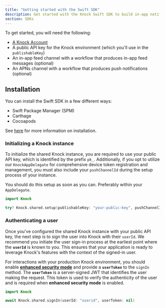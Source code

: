 ```yaml
---
title: "Getting started with the Swift SDK"
description: Get started with the Knock Swift SDK to build in-app notification experiences.
section: SDKs
---
```


To get started, you will need the following:

- [A Knock Account](https://dashboard.knock.app/signup)
- A public API key for the Knock environment (which you'll use in the `publishableKey`)
- An in-app feed channel with a workflow that produces in-app feed messages (optional)
- An APNs channel with a workflow that produces push notifications (optional)

## Installation

You can install the Swift SDK in a few different ways:

- Swift Package Manager (SPM)
- Carthage
- Cocoapods

See [here](https://github.com/knocklabs/knock-swift) for more information on installation.

### Initializing a Knock instance

To initialize the shared Knock instance, you are required to use your public API key, which is identified by the prefix `pk_`. Additionally, if you opt to utilize our `KnockAppDelegate` for comprehensive device token registration and management, you must also include your `pushChannelId` during the setup process of your instance.

You should do this setup as soon as you can. Preferably within your `AppDelegate`.

```swift
import Knock

try? Knock.shared.setup(publishableKey: "your-public-key", pushChannelId: "apns-channel-id")
```

### Authenticating a user

Once you've configured the shared Knock instance with your public API key, the next step is to sign the user into Knock with their `userId`. We recommend you initiate the user sign-in process at the earliest point where the **`userId`** is known to you. This ensures that your application is ready to leverage Knock's features with the context of the signed-in user.

For interactions with your production Knock environment, you should enable [**enhanced security mode**](tps://docs.knock.app/in-app-ui/security-and-authentication#authentication-with-enhanced-security-enabled) and provide a **`userToken`** to the `signIn` method. The **`userToken`** is a server-signed JWT that identifies the user making the request. This token is used to verify the authenticity of the user and is required when **enhanced security mode** is enabled.

```swift
import Knock

await Knock.shared.signIn(userId: "userid", userToken: nil)

```
